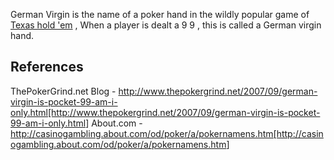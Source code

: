 German Virgin is the name of a poker hand in the wildly popular game of [[Texas hold 'em]] , When a player is dealt a 9 9 , this is called a German virgin hand.


== References ==

ThePokerGrind.net Blog - http://www.thepokergrind.net/2007/09/german-virgin-is-pocket-99-am-i-only.html[http://www.thepokergrind.net/2007/09/german-virgin-is-pocket-99-am-i-only.html]
About.com - http://casinogambling.about.com/od/poker/a/pokernamens.htm[http://casinogambling.about.com/od/poker/a/pokernamens.htm]

{{Poker-stub}}
{{Uncategorizedstub|date=September 2007}}